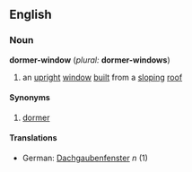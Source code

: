 ==English==
===Noun===
'''dormer-window''' (''plural:'' '''dormer-windows''')
# an [[upright]] [[window]] [[built]] from a [[sloping]] [[roof]]
{{seeCites}}

====Synonyms====
#[[dormer]]

====Translations====
*German: [[Dachgaubenfenster]] ''n'' (1)